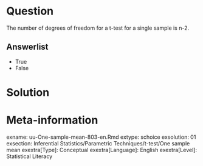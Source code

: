 
Question
========
  
The number of degrees of freedom for a t-test for a single sample is n-2.
  
Answerlist
----------
* True
* False


Solution
========
  


Meta-information
================
exname: uu-One-sample-mean-803-en.Rmd
extype: schoice
exsolution: 01
exsection: Inferential Statistics/Parametric Techniques/t-test/One sample mean
exextra[Type]: Conceptual
exextra[Language]: English
exextra[Level]: Statistical Literacy
